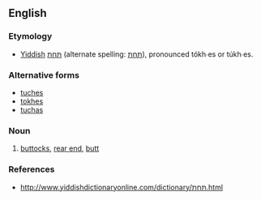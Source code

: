==English==

===Etymology===
*[[Yiddish]] [[תּחת]] (alternate spelling: [[תחת]]), pronounced tókh∙es or túkh∙es.

===Alternative forms===
*[[tuches]]
*[[tokhes]]
*[[tuchas]]

===Noun===
{{en-noun|?}}

# {{context|mild}} [[buttocks]], [[rear end]], [[butt]]

===References===
*http://www.yiddishdictionaryonline.com/dictionary/תּחת.html